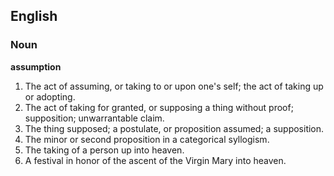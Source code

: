 ==English==

===Noun===

'''assumption'''

#The act of assuming, or taking to or upon one's self; the act of taking up or adopting.
#The act of taking for granted, or supposing a thing without proof; supposition; unwarrantable claim.
#The thing supposed; a postulate, or proposition assumed; a supposition.
#The minor or second proposition in a categorical syllogism.
#The taking of a person up into heaven.
#A festival in honor of the ascent of the Virgin Mary into heaven.